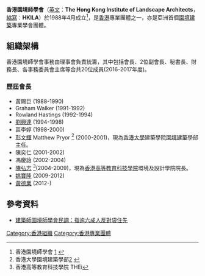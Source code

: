 {{expand|time=2017-04-07T04:44:40+00:00}}
'''香港園境師學會'''（[[英文|英文]]：'''The Hong Kong Institute of Landscape Architects'''，[[縮寫|縮寫]]：'''HKILA'''）於1988年4月成立<ref>香港園境師學會 {{lang|en|Hong Kong Institute of Landscape Architects}}[http://www.hkila.com/about.php] {{Wayback|url=http://www.hkila.com/about.php |date=20170411054803 }}</ref>，是[[香港|香港]]專業團體之一，亦是亞洲首個[[園境建築|園境建築]]專業學會團體。

==組織架構==
香港園境師學會事務由理事會負責統籌，其中包括會長、2位副會長、秘書長、財務長、各事務委員會主席等合共20位成員(2016-2017年度)。
===歷屆會長===
*黃賜巨 (1988-1990)
*Graham Walker (1991-1992)
*Rowland Hastings (1992-1994)
*[[劉興達|劉興達]] (1994-1998)
*區李婷 (1998-2000)
*[[彭文輝|彭文輝]] Matthew Pryor <ref>香港大學園境建築學部[http://www.arch.hku.hk/people/la-staff/] {{Wayback|url=http://www.arch.hku.hk/people/la-staff/ |date=20170401190114 }}</ref> (2000-2001)，現為[[香港大學|香港大學]]建築學院[[園境建築|園境建築]]學部主任。
*陳奕仁 (2001-2002)
*馮慶詒 (2002-2004)
*[[陳弘志|陳弘志]] <ref>香港高等教育科技學院 THEi{{cite web |url=https://www.thei.edu.hk/tc/staff/design/hung-chi-leslie-chen/ |title=存档副本 |accessdate=2017年4月10日 |deadurl=yes |archiveurl=https://web.archive.org/web/20170411055919/https://www.thei.edu.hk/tc/staff/design/hung-chi-leslie-chen/ |archivedate=2017年4月11日 |df= }}</ref>(2004-2009)，現為[[香港高等教育科技學院|香港高等教育科技學院]]環境及設計學院院長。
*[[姚寶隆|姚寶隆]] (2009-2012)
*[[黃德業|黃德業]] (2012-)

==參考資料==
*[http://news.memehk.com/posts/7314 建築師園境師學會民調：指逾六成人反對袋住先] {{Wayback|url=http://news.memehk.com/posts/7314 |date=20160907182948 }}
[[Category:香港組織|Category:香港組織]]
[[Category:香港專業團體|Category:香港專業團體]]